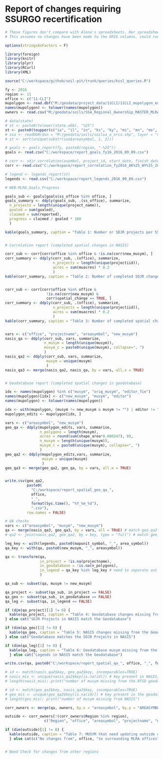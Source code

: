 # Report of changes requiring SSURGO recertification

```r
# These figures don't compare with Alena's spreadsheets. Her spreadsheets have additional counties that aren't captured in the Project Record.
# This assumes no changes have been made to the ORIG columns, could run Alena's qa against an unedited copy.

options(stringsAsFactors = F)

library(foreign)
library(knitr)
library(plyr)
library(RCurl)
library(XML)

source("C:/workspace/github/soil-pit/trunk/queries/kssl_queries.R")

fy <- 2016
region <- 11
office <- c("11-CLI")
mupolygon <- read.dbf("M:/geodata/project_data/11CLI/11CLI_mupolygon_edits_fy16_v2.dbf", as.is = TRUE)
names(mupolygon) <- tolower(names(mupolygon))
owners <- read.csv("M:/geodata/soils/SSA_Regional_Ownership_MASTER_MLRA_OFFICE.csv")

# data(state)
# st <- paste0(tolower(state.abb), "%25")
st <- paste0(toupper(c("ia", "il", "in", "ks", "ky", "mi", "mn", "mo", "ne", "oh", "ok", "sd", "wi")), "%25")
# ssa <- readOGR(dsn = "M:/geodata/soils/soilsa_a_nrcs.shp", layer = "soilsa_a_nrcs", encoding = "ESRI Shapefile")@data
# st <- sort(unique(substr(ssa$areasymbol, 1, 2)))

# goals <- goals_report(fy, paste0(region, "-%25"))
goals <- read.csv("C:/workspace/report_goals_fy16_2016_09_09.csv")

# corr <- sdjr_correlation(asymbol, project_id, start_date, finish_date)
corr <- read.csv("C:/workspace/report_correlation_fy2016_AK%25_WY%25_2016_09_13.csv")

# legend <- legends_report(st)
legends <- read.csv("C:/workspace/report_legends_2016_09_09.csv")
```

```r

# WEB-MLRA_Goals_Progress

goals_sub <- goals[goals$ss_office %in% office, ]
goals_summary <- ddply(goals_sub, .(ss_office), summarize,
  n_projects = length(unique(project_name)),
  goaled = sum(goaled), 
  claimed = sum(reported),
  progress = claimed / goaled * 100
  )

kable(goals_summary, caption = "Table 1: Number or SDJR projects per SS Office")


# Correlation report (completed spatial changes in NASIS)

corr_sub <- corr[corr$office %in% office & !is.na(corr$new_musym), ]
corr_summary <- ddply(corr_sub, .(office), summarize,
                      n_projects = length(unique(projectiid)),
                      acres = sum(muacres) * 0.2
                      )
kable(corr_summary, caption = "Table 2: Number of completed SDJR changes")


corr_sub <- corr[corr$office %in% office &
                   !is.na(corr$new_musym) &
                   corr$spatial_change == TRUE, ]
corr_summary <- ddply(corr_sub, .(office), summarize,
                      n_projects = length(unique(projectiid)),
                      acres = sum(muacres) * 0.2
                      )
kable(corr_summary, caption = "Table 3: Number of completed spatial changes")


vars <- c("office", "projectname", "areasymbol", "new_musym")
nasis_qa <- ddply(corr_sub, vars, summarize, 
                  n_musym = length(unique(musym)),
                  musym_c = paste0(unique(musym), collapse=", ")
                  )
nasis_qa2 <- ddply(corr_sub, vars, summarize,
                   musym = unique(musym)
                   )
nasis_qa3 <- merge(nasis_qa2, nasis_qa, by = vars, all.x = TRUE)


# Geodatabase report (completed spatial changes in geodatabase)

idx <- names(mupolygon) %in% c("musym", "orig_musym", "editor_fie")
names(mupolygon)[idx] <- c("new_musym", "musym", "editor")
names(mupolygon) <- tolower(names(mupolygon))

idx <- with(mupolygon, (musym != new_musym & musym != "") | editor != "")
mupolygon_edits <- mupolygon[idx, ]

vars <- c("areasymbol", "new_musym")
geo_qa <- ddply(mupolygon_edits, vars, summarise,
                n_polygons = length(musym),
                acres = round(sum(shape_area*0.000247), 0),
                n_musym = length(unique(musym)),
                musym_c = paste0(unique(musym), collapse=", ")
                )
geo_qa2 <- ddply(mupolygon_edits,vars, summarize,
                 musym = unique(musym)
                 )
geo_qa3 <- merge(geo_qa2, geo_qa, by = vars, all.x = TRUE)


write.csv(geo_qa2, 
          paste0(
            "C:/workspace/report_spatial_geo_qa_", 
            office, 
            "_", 
            format(Sys.time(), "%Y_%m_%d"), 
            ".csv"), 
          row.names = FALSE)
```

```r
# QA checks
vars <- c("areasymbol", "musym", "new_musym")
qa <- merge(nasis_qa3, geo_qa3, by = vars, all = TRUE) # match geo_qa2 to nasis_qa2
# qa2 <- join(nasis_qa2, geo_qa2, by = key, type = "full") # match geo_qa2 to nasis_qa2

leg_key <- with(legends, paste0(mapunit_symbol, "_", area_symbol))
qa_key <- with(qa, paste0(new_musym, "_", areasymbol))

qa <- transform(qa, 
                in_project = !is.na(projectname),
                in_geodatabase = !is.na(n_polygons),
                in_legend = qa_key %in% leg_key # need to separate out this check, cuz 
                )

qa_sub <- subset(qa, musym != new_musym)

qa_project <- subset(qa_sub, in_project == FALSE)
qa_geo <- subset(qa_sub, in_geodatabase == FALSE)
qa_leg <- subset(qa, in_legend == FALSE)

if (dim(qa_project)[1] != 0) {
  kable(qa_project, caption = "Table 4: Geodatabase changes missing from NASIS - Missing values (NA) need to be either added/removed from NASIS or the RTSD geodatabase, Otherwise they maybe splits that need to be relinked to a new additional mapunit.")
} else cat("SDJR Projects in NASIS match the Geodatabase")

if (dim(qa_geo)[1] != 0) {
  kable(qa_geo, caption = "Table 5: NASIS changes missing from the Geodatabase - Missing values (NA) need to be either added/removed from NASIS or the RTSD geodatabase, Otherwise they maybe splits that need to be relinked to a new additional mapunit.")
} else cat("Geodatabase matches the SDJR Projects in NASIS")

if (dim(qa_leg)[1] != 0) {
  kable(qa_leg, caption = "Table 6: Geodatabase musym missing from the legend")
  } else cat("Legends in NASIS match the Geodatabase")

write.csv(qa, paste0("C:/workspace/report_spatial_qa_", office, "_", format(Sys.time(), "%Y_%m_%d"), ".csv"))

# id <- match(nasis_qa2$key, geo_qa2$key, incomparables=TRUE)
# nasis_mis <- unique(nasis_qa2$key[is.na(id)]) # key present in NASIS, but missing from the geodatabase
# length(nasis_mis); print("number of musym missing from the RTSD geodatabase")

# id <- match(geo_qa2$key, nasis_qa2$key, incomparables=TRUE)
# geo_mis <- unique(geo_qa2$key[is.na(id)]) # key present in the geodatabase, but missing from NASIS
# length(geo_mis); print("number of musym missing from NASIS")

```

```r
corr_owners <- merge(qa, owners, by.x = "areasymbol", by.y = "AREASYMBOL", all.x = TRUE)

outside <- corr_owners[!(corr_owners$Region %in% region), 
                  c("Region", "office", "areasymbol", "projectname", "new_musym", "musym", "n_polygons", "acres", "in_legend")]

if (dim(outside)[1] != 0) {
  kable(outside, caption = "Table 7: MUSYM that need updating outside of Region")
  } else cat(c("No changes from", office, "to surrounding MLRA offices"))


# Need Check for changes from other regions
```
